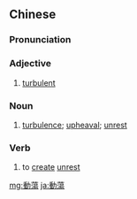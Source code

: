 {{also|动荡}}
==Chinese==
{{zh-forms|s=动荡|t2=動盪}}

===Pronunciation===
{{zh-pron
|m=dòngdàng
|ma=Zh-dòngdàng.ogg
|c=dung6 dong6
|mn=qz:tǒng-tǎng/tw:tōng-tōng/xm,zz:tōng-tāng
|cat=a,n
}}

===Adjective===
{{zh-adj}}

# [[turbulent]]

===Noun===
{{zh-noun}}

# [[turbulence]]; [[upheaval]]; [[unrest]]

===Verb===
{{zh-verb}}

# to [[create]] [[unrest]]

{{zh-cat|Advanced}}

[[mg:動蕩]]
[[ja:動蕩]]